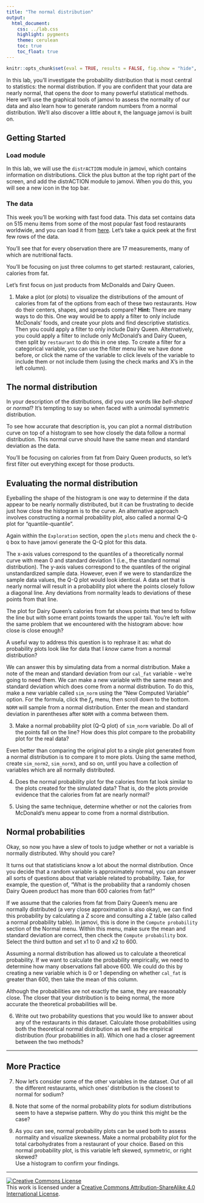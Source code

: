 ```yaml
---
title: "The normal distribution"
output:
  html_document:
    css: ../lab.css
    highlight: pygments
    theme: cerulean
    toc: true
    toc_float: true
---
```


```r
knitr::opts_chunk$set(eval = TRUE, results = FALSE, fig.show = "hide", message = FALSE)
```

In this lab, you'll investigate the probability distribution that is most central to statistics: the normal distribution.
If you are confident that your data are nearly normal, that opens the door to many powerful statistical methods.
Here we'll use the graphical tools of jamovi to assess the normality of our data and also learn how to generate random numbers from a normal distribution. We'll also discover a little about `R`, the language jamovi is built on.

## Getting Started

### Load module

In this lab, we will use the `distrACTION` module in jamovi, which contains information on distributions. Click the plus button at the top right part of the screen, and add the distrACTION module to jamovi. When you do this, you will see a new icon in the top bar.

### The data

This week you'll be working with fast food data.
This data set contains data on 515 menu items from some of the most popular fast food restaurants worldwide, and you can load it from [here](./more/fastfood.csv).
Let's take a quick peek at the first few rows of the data.

You'll see that for every observation there are 17 measurements, many of which are nutritional facts.

You'll be focusing on just three columns to get started: restaurant, calories, calories from fat.

Let's first focus on just products from McDonalds and Dairy Queen.

1.  Make a plot (or plots) to visualize the distributions of the amount of calories from fat of the options from each of these two restaurants. How do their centers, shapes, and spreads compare?
**Hint:** There are many ways to do this. One way would be to apply a filter to only include McDonals' foods, and create your plots and find descriptive statistics. Then you could apply a filter to only include Dairy Queen. Alternatively, you could apply a filter to include only McDonald's and Dairy Queen, then split by `restaurant` to do this in one step. To create a filter for a categorical variable, you can use the filter menu like we have done before, or click the name of the variable to click levels of the variable to include them or not include them (using the check marks and X's in the left column).

## The normal distribution

In your description of the distributions, did you use words like *bell-shaped* or *normal*?
It's tempting to say so when faced with a unimodal symmetric distribution.

To see how accurate that description is, you can plot a normal distribution curve on top of a histogram to see how closely the data follow a normal distribution.
This normal curve should have the same mean and standard deviation as the data.

You'll be focusing on calories from fat from Dairy Queen products, so let's first filter out everything except for those products.

## Evaluating the normal distribution

Eyeballing the shape of the histogram is one way to determine if the data appear to be nearly normally distributed, but it can be frustrating to decide just how close the histogram is to the curve.
An alternative approach involves constructing a normal probability plot, also called a normal Q-Q plot for "quantile-quantile".

Again within the `Exploration` section, open the `plots` menu and check the `Q-Q` box to have jamovi generate the Q-Q plot for this data.

The x-axis values correspond to the quantiles of a theoretically normal curve with mean 0 and standard deviation 1 (i.e., the standard normal distribution).
The y-axis values correspond to the quantiles of the original unstandardized sample data.
However, even if we were to standardize the sample data values, the Q-Q plot would look identical.
A data set that is nearly normal will result in a probability plot where the points closely follow a diagonal line.
Any deviations from normality leads to deviations of these points from that line.

The plot for Dairy Queen's calories from fat shows points that tend to follow the line but with some errant points towards the upper tail.
You're left with the same problem that we encountered with the histogram above: how close is close enough?

A useful way to address this question is to rephrase it as: what do probability plots look like for data that I *know* came from a normal distribution?

We can answer this by simulating data from a normal distribution. Make a note of the mean and standard deviation from our `cal_fat` variable - we're going to need them. We can make a new variable with the same mean and standard deviation which does come from a normal distribution. To do this, make a new variable called `sim_norm` using the "New Computed Variable" option. For the formula, click the $f_x$ menu, then scroll down to the bottom. `NORM` will sample from a normal distribution. Enter the mean and standard deviation in parentheses after `NORM` with a comma between them. 

3. Make a normal probability plot (Q-Q plot) of `sim_norm` variable. Do all of the points fall on the line? How does this plot compare to the probability plot for the real data?

Even better than comparing the original plot to a single plot generated from a normal distribution is to compare it to more plots. Using the same method, create `sim_norm2`, `sim_norm3`, and so on, until you have a collection of variables which are all normally distributed.

4.  Does the normal probability plot for the calories from fat look similar to the plots created for the simulated data?
    That is, do the plots provide evidence that the calories from fat are nearly normal?

5.  Using the same technique, determine whether or not the calories from McDonald's menu appear to come from a normal distribution.

## Normal probabilities

Okay, so now you have a slew of tools to judge whether or not a variable is normally distributed.
Why should you care?

It turns out that statisticians know a lot about the normal distribution.
Once you decide that a random variable is approximately normal, you can answer all sorts of questions about that variable related to probability.
Take, for example, the question of, "What is the probability that a randomly chosen Dairy Queen product has more than 600 calories from fat?"

If we assume that the calories from fat from Dairy Queen's menu are normally distributed (a very close approximation is also okay), we can find this probability by calculating a Z score and consulting a Z table (also called a normal probability table).
In jamovi, this is done in the `Compute probability` section of the Normal menu. Within this menu, make sure the mean and standard deviation are correct, then check the `Compute probability` box. Select the third button and set x1 to 0 and x2 to 600.

Assuming a normal distribution has allowed us to calculate a theoretical probability.
If we want to calculate the probability empirically, we need to determine how many observations fall above 600. We could do this by creating a new variable which is 0 or 1 depending on whether `cal_fat` is greater than 600, then take the mean of this column.

Although the probabilities are not exactly the same, they are reasonably close.
The closer that your distribution is to being normal, the more accurate the theoretical probabilities will be.

6.  Write out two probability questions that you would like to answer about any of the restaurants in this dataset. Calculate those probabilities using both the theoretical normal distribution as well as the empirical distribution (four probabilities in all). Which one had a closer agreement between the two methods?

------------------------------------------------------------------------

## More Practice

7.  Now let's consider some of the other variables in the dataset.
    Out of all the different restaurants, which ones' distribution is the closest to normal for sodium?

8.  Note that some of the normal probability plots for sodium distributions seem to have a stepwise pattern.
    Why do you think this might be the case?

9.  As you can see, normal probability plots can be used both to assess normality and visualize skewness.
    Make a normal probability plot for the total carbohydrates from a restaurant of your choice.
    Based on this normal probability plot, is this variable left skewed, symmetric, or right skewed?\
    Use a histogram to confirm your findings.

------------------------------------------------------------------------

<a rel="license" href="http://creativecommons.org/licenses/by-sa/4.0/">![Creative Commons License](https://i.creativecommons.org/l/by-sa/4.0/88x31.png){style="border-width:0"}</a><br />This work is licensed under a <a rel="license" href="http://creativecommons.org/licenses/by-sa/4.0/">Creative Commons Attribution-ShareAlike 4.0 International License</a>.
